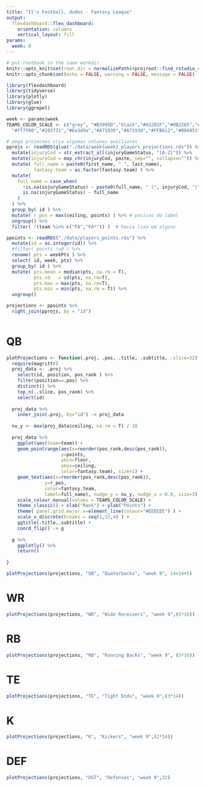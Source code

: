 ```yaml
---
title: "It's Football, dudes - Fantasy League"
output: 
  flexdashboard::flex_dashboard:
    orientation: columns
    vertical_layout: fill
params:
  week: 0
---
```


```r

# put rnotbook in the same workdir
knitr::opts_knit$set(root.dir = normalizePath(rprojroot::find_rstudio_root_file())) 
knitr::opts_chunk$set(echo = FALSE, warning = FALSE, message = FALSE)

```

```r
library(flexdashboard)
library(tidyverse)
library(plotly)
library(glue)
library(ggrepel)

week <- params$week
TEAMS_COLOR_SCALE <- c("grey", "#B3995D","black","#03202F","#0B2265","#fb9a99","#A5ACAF","#0085CA",
  "#ff7f00","#203731","#6a3d9a","#A71930","#A71930","#FFB612","#004953")

```

```r

# pega projecoes cria algumas colunas auxiliares
pprojs <- readRDS(glue("./data/week{week}_players_projections.rds")) %>% 
  mutate(injuryCod = str_extract_all(injuryGameStatus, "[A-Z]")) %>% 
  mutate(injuryCod = map_chr(injuryCod, paste, sep="", collapse="")) %>% 
  mutate( full_name = paste0(first_name, " ", last_name),
          fantasy.team = as.factor(fantasy.team) ) %>%
  mutate( 
    full_name = case_when(
      !is.na(injuryGameStatus) ~ paste0(full_name, " (", injuryCod, ")"),
      is.na(injuryGameStatus) ~ full_name
    )
  ) %>% 
  group_by( id ) %>% 
  mutate( r_pos = max(ceiling, points) ) %>% # posicao do label
  ungroup() %>% 
  filter( !(team %in% c("FA","FA*")) )  # havia lixo em alguns

ppoints <- readRDS("./data/players_points.rds") %>%
  mutate(id = as.integer(id)) %>% 
  #filter( points !=0 ) %>% 
  rename( pts = weekPts ) %>% 
  select( id, week, pts) %>% 
  group_by( id ) %>% 
  mutate( pts.mean = median(pts, na.rm = T),
          pts.sd   = sd(pts, na.rm=T),
          pts.max = max(pts, na.rm=T),
          pts.min = min(pts, na.rm = T)) %>% 
  ungroup() 

projections <- ppoints %>% 
  right_join(pprojs, by = "id")
  
```

QB {data-navmenu="ffanalytics"}
========================

```r

plotProjections <- function(.proj, .pos, .title, .subtitle, .slice=32) {
  require(magrittr)
  proj_data <- .proj %>% 
    select(id, position, pos_rank ) %>% 
    filter(position==.pos) %>% 
    distinct() %>% 
    top_n(-.slice, pos_rank) %>% 
    select(id)
  
  proj_data %>% 
    inner_join(.proj, by="id") -> proj_data
  
  nu_y <- max(proj_data$ceiling, na.rm = T) / 18
  
  proj_data %>% 
    ggplot(aes(team=team)) +
    geom_pointrange(aes(x=reorder(pos_rank,desc(pos_rank)),
                    y=points, 
                    ymin=floor, 
                    ymax=ceiling, 
                    color=fantasy.team), size=1) +
    geom_text(aes(x=reorder(pos_rank,desc(pos_rank)), 
              y=r_pos, 
              color=fantasy.team, 
              label=full_name), nudge_y = nu_y, nudge_x = 0.0, size=3) +
    scale_colour_manual(values = TEAMS_COLOR_SCALE) +
    theme_classic() + xlab("Rank") + ylab("Points") +
    theme( panel.grid.major.x=element_line(colour="#EEEEEE") ) +
    scale_x_discrete(breaks = seq(1,32,4) ) +
    ggtitle(.title,.subtitle) +
    coord_flip() -> g
  
  g %>% 
    ggplotly() %>% 
    return()
  
}

plotProjections(projections, "QB", "Quaterbacks", "week 9", 14+14+5)

```

WR {data-navmenu="ffanalytics"}
========================

```r

plotProjections(projections, "WR", "Wide Receivers", "week 9",(5*16))

```

RB {data-navmenu="ffanalytics"}
========================

```r

plotProjections(projections, "RB", "Running Backs", "week 9", (5*16))

```

TE {data-navmenu="ffanalytics"}
========================

```r

plotProjections(projections, "TE", "Tight Ends", "week 9",(3*14))

```


K {data-navmenu="ffanalytics"}
========================

```r

plotProjections(projections, "K", "Kickers", "week 9",(2*14))

```


DEF {data-navmenu="ffanalytics"}
========================

```r

plotProjections(projections, "DST", "Defenses", "week 9",32)

```
<!--

```r

p.stats <- readRDS("./data/players_points.rds") %>% 
  rename( points = weekPts ) %>% 
  mutate(
    id = as.integer(id),
    points = case_when(
    points==0 & position=="DST" ~ points,
    points==0 & position!="DST" ~ as.numeric(NA),
    points!=0 ~ points)
  )

p.projs <- readRDS(glue("./data/week{week}_players_projections.rds")) %>% 
  mutate( 
    id = as.integer(id),
    full_name = paste0(first_name, " ", last_name) ) %>% 
  select(id, fantasy.team, full_name, team, position, avg_type, pos_rank, proj.points=points) %>% 
  filter( avg_type == "weighted" )

p.stats %>% 
  group_by(id) %>% 
  summarise(
    mean = mean(points, na.rm = T),
    sd   = sd(points, na.rm = T)
  ) %>% 
  inner_join(p.projs,by="id") -> sharpe.data

plotSharpe <- function(.dtfm, .pos, .n) {
  
  .dtfm %>% 
    filter( position==.pos ) %>% 
    top_n(-round(.n), pos_rank ) %>% 
    mutate( mean=round(mean,1), sd=round(sd,1) ) %>% 
    ggplot(aes(x=sd, y=mean, color=fantasy.team)) +
    geom_point() +
    geom_text_repel(aes(label=full_name), show.legend = F, size=2.2, point.padding = .5) +
    geom_label( aes(label=mean), size = 1.8, label.padding = unit(0.10, "lines"), show.legend = F) +
    scale_colour_manual(values = TEAMS_COLOR_SCALE) +
    theme_minimal() +
    ggtitle(.pos) + xlab("variance") + ylab("mean points")  
  
}

```


QB {data-navmenu="sharpe"}
========================
```r
plotSharpe(sharpe.data, "QB",3*10)
```


WR {data-navmenu="sharpe"}
========================
```r
plotSharpe(sharpe.data, "WR", 5*10)
```


RB {data-navmenu="sharpe"}
========================
```r
plotSharpe(sharpe.data, "RB", 5*10)
```


TE {data-navmenu="sharpe"}
========================
```r
plotSharpe(sharpe.data, "TE", 3*10)
```


K {data-navmenu="sharpe"}
========================
```r
plotSharpe(sharpe.data, "K", 3*10)
```

DEF {data-navmenu="sharpe"}
========================
```r
plotSharpe(sharpe.data, "DST", 3*10)
```

```r
# get fantasy team and week projection
pprojs  <- readRDS(glue("./data/week{week}_players_projections.rds")) %>% 
  filter(avg_type=="weighted") %>% 
  mutate( fantasy.team = as.factor(fantasy.team) ) %>%
  select(id, nfl_id, fantasy.team, proj.floor=floor,
         proj.points=points, proj.ceiling=ceiling)

# calc historic data, and calculates 90% CI
points_stats <- readRDS("./data/players_points.rds") %>% 
  select( id, nfl_id, fweek = week, points = weekPts ) %>% 
  mutate( 
    fweek = as.integer(fweek), 
    points = as.numeric(points)    
  ) %>%  
  filter( fweek < week ) %>% 
  group_by(id, nfl_id) %>% 
  summarise(
    pts.floor   = quantile(points, .05, na.rm = T), 
    pts.median  = quantile(points, .5, na.rm = T),
    pts.ceiling = quantile(points, .95, na.rm = T)
  ) %>% 
  ungroup()

# get current players attributes
pattrib <- readRDS("./data/players_points.rds") %>% 
  filter (week == week ) %>% 
  # seleciona o que interessa
  select(
    id, nfl_id, name, position, team=nflTeamAbbr, injuryGameStatus, #op.team = opponentTeamAbbr,
    total.points = weekSeasonPts, week, byeWeek
  ) %>% 
  # converte tipo e trata "BYE"
  mutate( 
    total.points = as.numeric(total.points),
    op.team = ifelse(week==byeWeek, "BYE", "")
  ) %>% 
  # adiciona sigla de Injury ou "BYE" no fim
  mutate( injuryCod = str_extract_all(injuryGameStatus, "[A-Z]")) %>% 
  mutate( injuryCod = map_chr(injuryCod, paste, sep="", collapse="")) %>%
  mutate( 
    name = case_when(
      !is.na(injuryGameStatus) ~ paste0(name, " (", injuryCod, ")"),
      op.team == "BYE" ~ paste0(name, " (bye)"),
      T ~ name
    )
  ) %>% 
  # rankeia por posicao
  group_by(position) %>% 
  mutate( pos.rank = row_number(desc(total.points))) %>% 
  ungroup() %>% 
  arrange(id)

# junta os atributos, junto com o time do fantasy e os dados historicos 
players_history <- pattrib %>% 
  inner_join( pprojs, by = c("id", "nfl_id") ) %>% 
  inner_join( points_stats, by = c("id", "nfl_id") ) 

# limpa memoria
rm(pattrib, points_stats, pprojs); gc()

# define função para plotar o grafico
plotHistoricRank <- function(.data, .pos, .n, .title){
  
  nu_y <- max(.data$pts.ceiling, na.rm = T) / 16
  
  # filtra os dados por posicao
  g <- .data %>% 
    filter( position == .pos ) %>% 
    arrange(pos.rank) %>% # na ordem do rank
    slice(1:.n) %>%  # corta os dados
    ggplot(aes(x=reorder(pos.rank, desc(pos.rank)), y=pts.median, color=fantasy.team,
               team=team, total.pts=total.points)) +
      geom_pointrange(aes(ymin=pts.floor, ymax=pts.ceiling), size=1) +
      geom_text(aes(label=paste0("[", team, "] ", name), 
                    y=pts.ceiling+nu_y), hjust="left", vjust="middle", 
                nudge_y = 0.1, nudge_x = 0.1, size=3) +
      scale_colour_manual(values = TEAMS_COLOR_SCALE) +
      ylab("historic peformance") + xlab("rank (total points)") +
      ggtitle(.title, glue("Top {.n} {.pos}s by Total Points - Historic Peformance (90% CI)")) +
      coord_flip() +
      theme_classic()
  
  g %>% 
    ggplotly() %>% 
    return()
}

```

QB {data-navmenu="historic"}
========================
```r
plotHistoricRank(players_history, "QB",3*10, "Quaterbacks")
```


WR {data-navmenu="historic"}
========================
```r
plotHistoricRank(players_history, "WR", 4.5*10, "Wide Receivers")
```


RB {data-navmenu="historic"}
========================
```r
plotHistoricRank(players_history, "RB", 5*10, "Running Backs")
```


TE {data-navmenu="historic"}
========================
```r
plotHistoricRank(players_history, "TE", 3*10, "Tight Ends")
```


K {data-navmenu="historic"}
========================
```r
plotHistoricRank(players_history, "K", 3*10, "Kickers")
```

DEF {data-navmenu="historic"}
========================
```r
plotHistoricRank(players_history, "DEF", 30*10, "Defenses")
```

-->